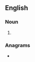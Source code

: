 ==English==

===Noun===
{{head|en|noun plural form}}

# {{plural of|refiner|lang=en}}

===Anagrams===
* {{anagrams|en|a=eefinrrs|Friesner|refreins}}